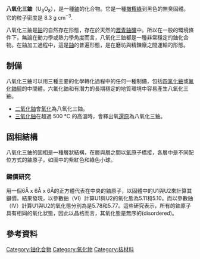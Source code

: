 {{Chembox
|   Name = 八氧化三鈾
|   ImageFile = U3O8lattice.jpg
<!-- | ImageSize = 250px  -->
|   ImageFile2 = Triuranium octoxide.JPG
<!-- | ImageSize = 250px  -->
|   OtherNames = C.I. 77919
| Section1 = {{Chembox Identifiers
| CASNo = 1344-59-8
| CASNo_Ref = {{cascite|correct|CAS}}
}}
| Section2 = {{Chembox Properties
|   Formula = U<sub>3</sub>O<sub>8</sub>
|   MolarMass = 842.1
|   Solvent = 其它溶剂
|   SolubleOther = 不溶于水；溶于硝酸和硫酸
|   MeltingPt = 1150 °C
|   BoilingPt = 1300 °C时分解成UO<sub>2</sub>}}
| Section4 = {{Chembox Thermochemistry
|   DeltaHf = −3575 kJ·mol<sup>−1</sup><ref name=b1>{{cite book| author = Zumdahl, Steven S.|title =Chemical Principles 6th Ed.| publisher = Houghton Mifflin Company| year = 2009| isbn = 0-618-94690-X|page=A23}}</ref>
|   Entropy = 282 J·mol<sup>−1</sup>·K<sup>−1</sup><ref name=b1/>
 }}
}}

'''八氧化三鈾'''（U<sub>3</sub>O<sub>8</sub>），是一種[[鈾|鈾]]的化合物。它是一種[[橄欖綠|橄欖綠]]到黑色的無臭固體。它的粒子密度是 8.3 g cm<sup>−3</sup>.

八氧化三鈾是[[鈾|鈾]]的自然存在形態，存在於天然的[[瀝青鈾礦|瀝青鈾礦]]中。所以在一般的環境條件下，無論在動力學或熱力學角度而言，八氧化三鈾都是一種非常穩定的鈾化合物。在鈾加工過程中，這是[[鈾|鈾]]的普遍形態，是在磨坊與精鍊廠之間運輸的形態。

== 制備 ==

八氧化三鈾可以用三種主要的化學轉化過程中的任何一種制備，包括[[四氯化鈾|四氯化鈾]]或[[氟化鈾醯|氟化鈾醯]]的中間體。六氟化鈾和有潛力的長期穩定的地質環境中容易產生八氧化三鈾。

*[[二氧化鈾|二氧化鈾]]會[[氧化|氧化]]為八氧化三鈾。
*[[三氧化鈾|三氧化鈾]]在超過 500 °C 的高溫時，會釋出氧[[還原|還原]]為八氧化三鈾。

== 固相結構 ==

八氧化三鈾的固相是一種層狀結構，在層與層之間以[[氧|氧]]原子橋接，各層中是不同配位方式的鈾原子，如圖中的紫紅色和綠色小球。

=== 鍵價研究 ===
用一個6Å x 6Å x 6Å的正方體代表在中央的鈾原子，以固體中的U1與U2來計算其鍵價。結果發現，以參數鈾（VI）計算U1與U2的氧化態為5.11和5.10。而以參數鈾（IV）計算U1與U2的氧化態分別為是5.78和5.77。這些研究表示，所有的鈾原子具有相同的氧化狀態，因此以晶格而言，其氧化態是無序的(disordered)。

== 參考資料 ==
{{reflist}}

{{铀化合物}}
{{氧化物}}

[[Category:铀化合物|Category:铀化合物]]
[[Category:氧化物|Category:氧化物]]
[[Category:核材料|Category:核材料]]

{{Inorganic-compound-stub}}